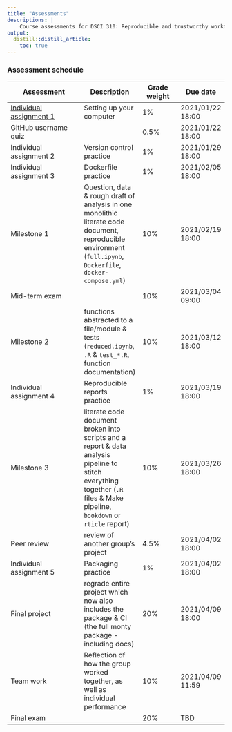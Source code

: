 ```yaml
---
title: "Assessments"
descriptions: |
    Course assessments for DSCI 310: Reproducible and trustworthy workflows for data science.
output:
  distill::distill_article:
    toc: true
---
```


### Assessment schedule

| Assessment         | Description | Grade weight | Due date |
|--------------------|-------------|----------|---------|
| [Individual assignment 1](individual-assignment-1.html) | Setting up your computer | 1% |  2021/01/22 18:00 |
| GitHub username quiz | | 0.5% | 2021/01/22 18:00 |
| Individual assignment 2 | Version control practice |   1% | 2021/01/29 18:00 |
| Individual assignment 3 | Dockerfile practice | 1% |2021/02/05 18:00 |
| Milestone 1    | Question, data & rough draft of analysis in one monolithic literate code document, reproducible environment (`full.ipynb`, `Dockerfile`, `docker-compose.yml`) | 10% | 2021/02/19 18:00 |
| Mid-term exam | | 10% | 2021/03/04 09:00 |
| Milestone 2 | functions abstracted to a file/module & tests (`reduced.ipynb`, `.R` & `test_*.R`, function documentation) | 10% | 2021/03/12 18:00  |
| Individual assignment 4 | Reproducible reports practice |  1% | 2021/03/19 18:00 |
| Milestone 3  | literate code document broken into scripts and a report & data analysis pipeline to stitch everything together (`.R` files & Make pipeline, `bookdown` or `rticle` report) | 10% | 2021/03/26 18:00 |
| Peer review | review of another group's project | 4.5% | 2021/04/02 18:00 |
| Individual assignment 5 | Packaging practice | 1% | 2021/04/02 18:00 |
| Final project | regrade entire project which now also includes the package & CI (the full monty package - including docs) | 20% | 2021/04/09 18:00 |
| Team work | Reflection of how the group worked together, as well as individual performance | 10% | 2021/04/09 11:59 |
| Final exam | | 20% | TBD |
